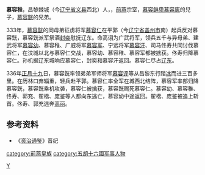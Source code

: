 '''慕容稚'''，昌黎棘城（今[[辽宁省|辽宁省]][[义县|义县]]西北）人，，[[前燕|前燕]]宗室，[[慕容鲜卑|慕容鲜卑]][[慕容廆|慕容廆]]的兒子，[[慕容皝|慕容皝]]的兄弟。

333年，[[慕容皝|慕容皝]]的同母弟征虏将军[[慕容仁|慕容仁]]在平郭（今[[辽宁省|辽宁省]][[盖州市|盖州市]]南）起兵反对慕容皝，慕容皝派军祭酒[[封奕|封奕]]慰抚辽东。命高诩为广武将军，领兵五千与异母弟、建武将军[[慕容幼|慕容幼]]、慕容稚、广威将军[[慕容军|慕容军]]、宁远将军[[慕容汗|慕容汗]]、司马佟寿共同讨伐慕容仁，在汶城以北与慕容仁交战，慕容幼、慕容稚、慕容军都被掳获。佟寿归降慕容仁。孙机据辽东城响应慕容仁，封奕和慕容汗返回。慕容仁尽占[[辽东|辽东]]。

336年[[正月十九|正月十九]]日，慕容皝率领弟弟军师将军[[慕容评|慕容评]]等从昌黎东行踏[[冰|冰]]而进三百多里。在历林口弃辎重，轻兵赴平郭。慕容仁率全军在城西北结阵，慕容军率部归降慕容皝，慕容皝乘机攻袭，慕容仁被擒获，慕容皝赐死慕容仁。慕容幼、慕容稚、佟寿、郭充、翟楷、庞鉴等人都向东逃亡，慕容幼中途返回。翟楷、庞鉴被追上斩首。佟寿、郭充逃奔[[高丽|高丽]]。

==参考资料==
*《[[资治通鉴|资治通鉴]]》晋纪
{{DEFAULTSORT:M}}
[[Category:慕容姓|Y]]
[[category:前燕皇族|category:前燕皇族]]
[[category:五胡十六國军事人物|category:五胡十六國军事人物]]